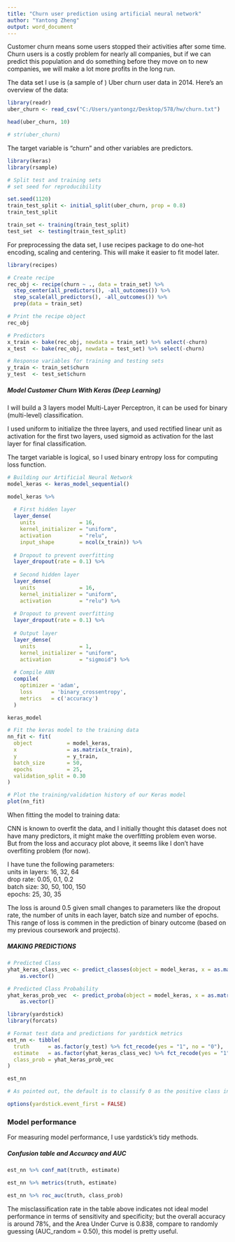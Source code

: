 ---
title: "Churn user prediction using artificial neural network"
author: "Yantong Zheng"
output: word_document
---

Customer churn means some users stopped their activities after some time. Churn users is a costly problem for nearly all companies, but if we can predict this population and do something before they move on to new companies, we will make a lot more profits in the long run.  
  
The data set I use is (a sample of ) Uber churn user data in 2014. Here's an overview of the data:  
  
```{r, echo=FALSE}
library(readr)
uber_churn <- read_csv("C:/Users/yantongz/Desktop/578/hw/churn.txt")

head(uber_churn, 10)

# str(uber_churn)
```
The target variable is “churn” and other variables are  predictors.  


```{r, echo=FALSE}
library(keras)
library(rsample)

# Split test and training sets
# set seed for reproducibility

set.seed(1120)
train_test_split <- initial_split(uber_churn, prop = 0.8)
train_test_split

train_set <- training(train_test_split)
test_set  <- testing(train_test_split) 

```

For preprocessing the data set, I use recipes package to do one-hot encoding, scaling and centering. This will make it easier to fit model later.  

```{r, echo=FALSE}
library(recipes)

# Create recipe
rec_obj <- recipe(churn ~ ., data = train_set) %>%
  step_center(all_predictors(), -all_outcomes()) %>%
  step_scale(all_predictors(), -all_outcomes()) %>%
  prep(data = train_set)

# Print the recipe object
rec_obj

# Predictors
x_train <- bake(rec_obj, newdata = train_set) %>% select(-churn)
x_test  <- bake(rec_obj, newdata = test_set) %>% select(-churn)

# Response variables for training and testing sets
y_train <- train_set$churn
y_test  <- test_set$churn

```

##### Model Customer Churn With Keras (Deep Learning)  
  
I will build a 3 layers model Multi-Layer Perceptron, it can be used for binary (multi-level) classification.  
  
I used uniform to initialize the three layers, and used rectified linear unit as activation for the first two layers, used sigmoid as activation for the last layer for final classification.  
  
The target variable is logical, so I used binary entropy loss for computing loss function.  

```{r, echo=FALSE}
# Building our Artificial Neural Network
model_keras <- keras_model_sequential()

model_keras %>% 
  
  # First hidden layer
  layer_dense(
    units              = 16, 
    kernel_initializer = "uniform", 
    activation         = "relu", 
    input_shape        = ncol(x_train)) %>% 
  
  # Dropout to prevent overfitting
  layer_dropout(rate = 0.1) %>%
  
  # Second hidden layer
  layer_dense(
    units              = 16, 
    kernel_initializer = "uniform", 
    activation         = "relu") %>% 
  
  # Dropout to prevent overfitting
  layer_dropout(rate = 0.1) %>%
  
  # Output layer
  layer_dense(
    units              = 1, 
    kernel_initializer = "uniform", 
    activation         = "sigmoid") %>% 
  
  # Compile ANN
  compile(
    optimizer = 'adam',
    loss      = 'binary_crossentropy',
    metrics   = c('accuracy')
  )

keras_model

```

```{r, echo=FALSE}
# Fit the keras model to the training data
nn_fit <- fit(
  object           = model_keras, 
  x                = as.matrix(x_train), 
  y                = y_train,
  batch_size       = 50, 
  epochs           = 25,
  validation_split = 0.30
)

# Plot the training/validation history of our Keras model
plot(nn_fit) 
```

When fitting the model to training data:  

CNN is known to overfit the data, and I initially thought this dataset does not have many predictors, it might make the overfitting problem even worse.  
But from the loss and accuracy plot above, it seems like I don't have overfiting problem (for now).  
  
I have tune the following parameters:  
units in layers: 16, 32, 64  
drop rate: 0.05, 0.1, 0.2  
batch size: 30, 50, 100, 150  
epochs: 25, 30, 35  
  
  
The loss is around 0.5 given small changes to parameters like the dropout rate, the number of units in each layer, batch size and number of epochs. This range of loss is commen in the prediction of binary outcome (based on my previous coursework and projects).  



##### MAKING PREDICTIONS  
```{r, echo=FALSE}
# Predicted Class
yhat_keras_class_vec <- predict_classes(object = model_keras, x = as.matrix(x_test)) %>%
    as.vector()

# Predicted Class Probability
yhat_keras_prob_vec  <- predict_proba(object = model_keras, x = as.matrix(x_test)) %>%
    as.vector()

library(yardstick)
library(forcats)

# Format test data and predictions for yardstick metrics
est_nn <- tibble(
  truth      = as.factor(y_test) %>% fct_recode(yes = "1", no = "0"),
  estimate   = as.factor(yhat_keras_class_vec) %>% fct_recode(yes = "1", no = "0"),
  class_prob = yhat_keras_prob_vec
)

est_nn

# As pointed out, the default is to classify 0 as the positive class instead of 1.

options(yardstick.event_first = FALSE)

```

### Model performance  
For measuring model performance, I use yardstick's tidy methods.  

##### Confusion table and Accuracy and AUC
```{r, echo=FALSE}
est_nn %>% conf_mat(truth, estimate)

est_nn %>% metrics(truth, estimate)

est_nn %>% roc_auc(truth, class_prob)

```

The misclassification rate in the table above indicates not ideal model performance in terms of sensitivity and specificity; but the overall accuracy is around 78%, and the Area Under Curve is 0.838, compare to randomly guessing (AUC_random = 0.50), this model is pretty useful.
  



